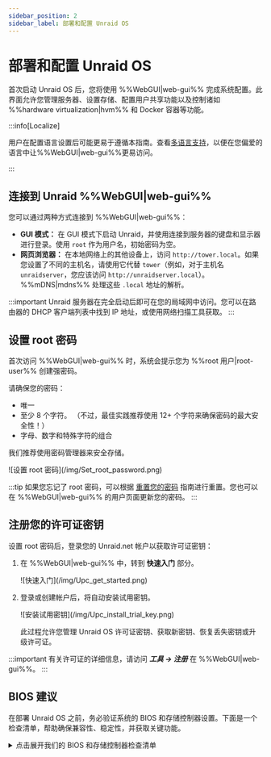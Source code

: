 ```yaml
---
sidebar_position: 2
sidebar_label: 部署和配置 Unraid OS
---
```


# 部署和配置 Unraid OS

首次启动 Unraid OS 后，您将使用 %%WebGUI|web-gui%% 完成系统配置。此界面允许您管理服务器、设置存储、配置用户共享功能以及控制诸如 %%hardware virtualization|hvm%% 和 Docker 容器等功能。

:::info\[Localize]

用户在配置语言设置后可能更易于遵循本指南。查看[多语言支持](../../using-unraid-to/customize-your-experience/multi-language-support.mdx)，以便在您偏爱的语言中让%%WebGUI|web-gui%%更易访问。

:::

## 连接到 Unraid %%WebGUI|web-gui%%

您可以通过两种方式连接到 %%WebGUI|web-gui%%：

- **GUI 模式：** 在 GUI 模式下启动 Unraid，并使用连接到服务器的键盘和显示器进行登录。使用 `root` 作为用户名，初始密码为空。
- **网页浏览器：** 在本地网络上的其他设备上，访问 `http://tower.local`。如果您设置了不同的主机名，请使用它代替 `tower`（例如，对于主机名 `unraidserver`，您应该访问 `http://unraidserver.local`）。%%mDNS|mdns%% 处理这些 `.local` 地址的解析。

:::important
Unraid 服务器在完全启动后即可在您的局域网中访问。您可以在路由器的 DHCP 客户端列表中找到 IP 地址，或使用网络扫描工具获取。
:::

## 设置 root 密码

首次访问 %%WebGUI|web-gui%% 时，系统会提示您为 %%root 用户|root-user%% 创建强密码。

请确保您的密码：

- 唯一
- 至少 8 个字符。 （不过，最佳实践推荐使用 12+ 个字符来确保密码的最大安全性！）
- 字母、数字和特殊字符的组合

我们推荐使用密码管理器来安全存储。

<div style={{ margin: 'auto', maxWidth: '300px'}}>
  ![设置 root 密码](/img/Set_root_password.png)
</div>

:::tip
如果您忘记了 root 密码，可以根据 [重置您的密码](../../system-administration/secure-your-server/user-management.mdx#reset-your-password) 指南进行重置。您也可以在 %%WebGUI|web-gui%% 的用户页面更新您的密码。
:::

## 注册您的许可证密钥

设置 root 密码后，登录您的 Unraid.net 帐户以获取许可证密钥：

1. 在 %%WebGUI|web-gui%% 中，转到 **快速入门** 部分。

   <div style={{ margin: 'auto', maxWidth: '500px'}}>
     ![快速入门](/img/Upc_get_started.png)
   </div>

2. 登录或创建帐户后，将自动安装试用密钥。

   <div style={{ margin: 'auto', maxWidth: '500px'}}>
     ![安装试用密钥](/img/Upc_install_trial_key.png)
   </div>

   此过程允许您管理 Unraid OS 许可证密钥、获取新密钥、恢复丢失密钥或升级许可证。

:::important
有关许可证的详细信息，请访问 ***工具 → 注册*** 在 %%WebGUI|web-gui%%。
:::

## BIOS 建议

在部署 Unraid OS 之前，务必验证系统的 BIOS 和存储控制器设置。下面是一个检查清单，帮助确保兼容性、稳定性，并获取关键功能。

<details>
  <summary>点击展开我们的 BIOS 和存储控制器检查清单</summary>

  正确配置 BIOS 和存储控制器对稳定的 Unraid OS 部署至关重要。第一次引导前请使用此清单。

  ### 基本设置

  ✅ 设置 USB 闪存驱动器为主要启动设备。\n✅ 配置存储控制器为通过 SATA 连接的 **%%AHCI|ahci%%** 模式。\n✅ 将控制器设置为 **%%HBA 模式|hba-mode%%** （不是 **%%RAID|raid%%**）。\n✅ 禁用 **安全启动**，因为 Unraid OS 不支持此功能。

  ### 高级设置

  ✅ Enable **%%hardware virtualization|hvm%%** features (e.g., **%%Intel VT-x|intel-vt-x%%** or **%%AMD-V|amd-v%%**) for **%%virtual machines (VMs)|vm%%**.\
  ✅ Enable **%%IOMMU|iommu%%** support (Intel VT-d or AMD-Vi) for PCI device assignment to VMs.

  ### 故障排除技巧

  如果 Unraid OS 无法启动，尝试：

  ✅ 调整启动顺序为：**Forced-FDD**、**USB-HDD**、**USB-ZIP**。\n✅ 禁用 USB 2.0/3.0 支持。\n✅ 切换任何快速启动功能。\n✅ 切换 USB 键盘支持。

  欲了解更多帮助，请访问 [Unraid 一般支持论坛](https://forums.unraid.net/)。

  :::重要
  许多主板将可启动设备限制为 12 个硬盘。如果您的 USB 闪存驱动器被识别为硬盘，则在安装 12 个物理硬盘后，您可能无法从中启动。在可能的情况下，将 BIOS 配置为将闪存驱动器视为可移动设备。

  如果使用附加的 HBA，则您可以禁用 INT 13h 支持，以防止其连接的驱动器出现在可启动设备列表中，从而帮助保持在 12 驱动器限制范围内。\n  :::
</details>
